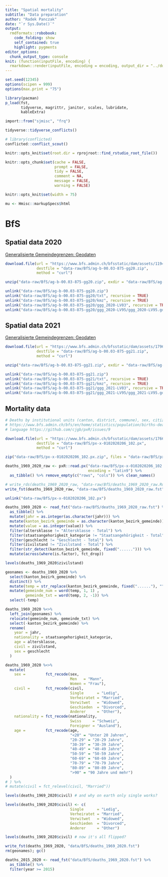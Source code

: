```yaml
---
title: "Spatial mortality"
subtitle: "Data preparation"
author: "Radek Panczak"
date: "`r Sys.Date()`"
output:
  rmdformats::robobook:
    code_folding: show
    self_contained: true
    highlight: pygments
editor_options: 
  chunk_output_type: console
knit: (function(inputFile, encoding) {
  rmarkdown::render(inputFile, encoding = encoding, output_dir = "../docs") })
---
```


<!-- ----------------------------------------------------- -->

```r
set.seed(12345)
options(scipen = 999)
options(max.print = "75")

library(pacman)
p_load(fst, 
       tidyverse, magrittr, janitor, scales, lubridate, 
       kableExtra)

import::from("sjmisc", "frq")
```


```r
tidyverse::tidyverse_conflicts()

# library(conflicted)
conflicted::conflict_scout()
```

```r
knitr::opts_knit$set(root.dir = rprojroot::find_rstudio_root_file())

knitr::opts_chunk$set(cache = FALSE,
                      prompt = FALSE,
                      tidy = FALSE,
                      comment = NA,
                      message = FALSE,
                      warning = FALSE)

knitr::opts_knit$set(width = 75)

mu <- Hmisc::markupSpecs$html
```

<!-- ----------------------------------------------------- -->

# BfS 

## Spatial data 2020

[Generalisierte Gemeindegrenzen: Geodaten](https://www.bfs.admin.ch/bfs/de/home/dienstleistungen/geostat/geodaten-bundesstatistik/administrative-grenzen/generalisierte-gemeindegrenzen.assetdetail.11947559.html)

```r
download.file(url = "https://www.bfs.admin.ch/bfsstatic/dam/assets/11947559/master",
              destfile = "data-raw/BfS/ag-b-00.03-875-gg20.zip",
              method = "curl")

unzip("data-raw/BfS/ag-b-00.03-875-gg20.zip", exdir = "data-raw/BfS/ag-b-00.03-875-gg20")

unlink("data-raw/BfS/ag-b-00.03-875-gg20.zip")
unlink("data-raw/BfS/ag-b-00.03-875-gg20/txt", recursive = TRUE)
unlink("data-raw/BfS/ag-b-00.03-875-gg20/kmz", recursive = TRUE)
unlink("data-raw/BfS/ag-b-00.03-875-gg20/ggg_2020-LV03", recursive = TRUE)
unlink("data-raw/BfS/ag-b-00.03-875-gg20/ggg_2020-LV95/ggg_2020-LV95.gdb", recursive = TRUE)
```

## Spatial data 2021

[Generalisierte Gemeindegrenzen: Geodaten](https://www.bfs.admin.ch/bfs/de/home/dienstleistungen/geostat/geodaten-bundesstatistik/administrative-grenzen/generalisierte-gemeindegrenzen.assetdetail.17964056.html)

```r
download.file(url = "https://www.bfs.admin.ch/bfsstatic/dam/assets/17964056/master",
              destfile = "data-raw/BfS/ag-b-00.03-875-gg21.zip",
              method = "curl")

unzip("data-raw/BfS/ag-b-00.03-875-gg21.zip", exdir = "data-raw/BfS/ag-b-00.03-875-gg21")

unlink("data-raw/BfS/ag-b-00.03-875-gg21.zip")
unlink("data-raw/BfS/ag-b-00.03-875-gg21/txt", recursive = TRUE)
unlink("data-raw/BfS/ag-b-00.03-875-gg21/kmz", recursive = TRUE)
unlink("data-raw/BfS/ag-b-00.03-875-gg21/ggg_2021-LV03", recursive = TRUE)
unlink("data-raw/BfS/ag-b-00.03-875-gg21/ggg_2021-LV95/ggg_2021-LV95.gdb", recursive = TRUE)
```

## Mortality data

```r
# Deaths by institutional units (canton, district, commune), sex, citizenship (category), marital status and age class
# https://www.bfs.admin.ch/bfs/en/home/statistics/population/births-deaths/deaths.assetdetail.17664403.html
# language https://github.com/cjgb/pxR/issues/9

download.file(url = "https://www.bfs.admin.ch/bfsstatic/dam/assets/17664403/master",
              destfile = "data-raw/BfS/px-x-0102020206_102.px",
              method = "curl")

zip("data-raw/BfS/px-x-0102020206_102.px.zip", files = "data-raw/BfS/px-x-0102020206_102.px")

deaths_1969_2020_raw <- pxR::read.px("data-raw/BfS/px-x-0102020206_102.px",
                                     encoding = "latin9") %>% 
  as_tibble() %>% remove_empty(c("rows", "cols")) %>% clean_names()

# write_rds(deaths_1969_2020_raw, "data-raw/BfS/deaths_1969_2020_raw.Rds")
write_fst(deaths_1969_2020_raw, "data-raw/BfS/deaths_1969_2020_raw.fst")

unlink("data-raw/BfS/px-x-0102020206_102.px")
```

```r
deaths_1969_2020 <- read_fst("data-raw/BfS/deaths_1969_2020_raw.fst") %>% 
  as_tibble() %>% 
  mutate(jahr = as.integer(as.character(jahr))) %>% 
  mutate(kanton_bezirk_gemeinde = as.character(kanton_bezirk_gemeinde)) %>% 
  mutate(value = as.integer(value)) %>% 
  filter(altersklasse != "Altersklasse - Total") %>% 
  filter(staatsangehorigkeit_kategorie != "Staatsangehörigkeit - Total") %>% 
  filter(geschlecht != "Geschlecht - Total") %>% 
  filter(zivilstand != "Zivilstand - Total") %>% 
  filter(str_detect(kanton_bezirk_gemeinde, fixed("......"))) %>% 
  mutate(across(where(is.factor), fct_drop))

levels(deaths_1969_2020$zivilstand)

geonames <- deaths_1969_2020 %>% 
  select(kanton_bezirk_gemeinde) %>% 
  distinct() %>% 
  mutate(temp = str_replace(kanton_bezirk_gemeinde, fixed("......"), "")) %>% 
  mutate(gemeinde_num = word(temp, 1, 1) ,
         gemeinde_txt = word(temp, 2, -1)) %>% 
  select(-temp)

deaths_1969_2020 %<>%
  left_join(geonames) %>% 
  relocate(gemeinde_num, gemeinde_txt) %>% 
  select(-kanton_bezirk_gemeinde) %>% 
  rename(
    year = jahr, 
    nationality = staatsangehorigkeit_kategorie,
    age = altersklasse,
    civil = zivilstand,
    sex = geschlecht
  ) 

deaths_1969_2020 %<>%
  mutate(
    sex =         fct_recode(sex, 
                             Men   = "Mann", 
                             Women = "Frau"),
    civil =       fct_recode(civil, 
                             Single      = "Ledig",
                             Verheiratet = "Married", 
                             Verwitwet   = "Widowed", 
                             Geschieden  = "Divorced", 
                             Anderer     = "Other"),
    nationality = fct_recode(nationality, 
                             Swiss     = "Schweiz", 
                             Foreigner = "Ausland"),
    age =         fct_recode(age, 
                             "<20" = "Unter 20 Jahren", 
                             "20-29" = "20-29 Jahre", 
                             "30-39" = "30-39 Jahre", 
                             "40-49" = "40-49 Jahre", 
                             "50-59" = "50-59 Jahre", 
                             "60-69" = "60-69 Jahre", 
                             "70-79" = "70-79 Jahre", 
                             "80-89" = "80-89 Jahre", 
                             ">90" = "90 Jahre und mehr")
  )
# ) %>% 
# mutate(civil = fct_relevel(civil, "Married"))

levels(deaths_1969_2020$civil) # and why on earth only single works?

levels(deaths_1969_2020$civil) <- c( 
                             Single      = "Ledig",
                             Verheiratet = "Married", 
                             Verwitwet   = "Widowed", 
                             Geschieden  = "Divorced", 
                             Anderer     = "Other")

levels(deaths_1969_2020$civil) # now it's all flipped?

write_fst(deaths_1969_2020, "data/BfS/deaths_1969_2020.fst")
rm(geonames); gc()
```

```r
deaths_2015_2020 <- read_fst("data/BfS/deaths_1969_2020.fst") %>% 
  as_tibble() %>% 
  filter(year >= 2015)
```

